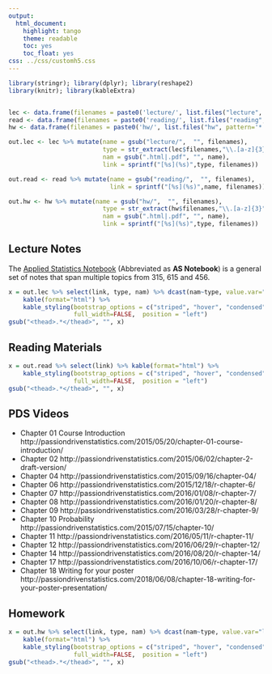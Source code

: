 ```yaml
---
output:
  html_document:
    highlight: tango
    theme: readable
    toc: yes
    toc_float: yes
css: ../css/customh5.css
---
```


```r
library(stringr); library(dplyr); library(reshape2)
library(knitr); library(kableExtra)


lec <- data.frame(filenames = paste0('lecture/', list.files("lecture", pattern='*.pdf|*.html')))
read <- data.frame(filenames = paste0('reading/', list.files("reading", pattern='*.pdf|*.html')))
hw <- data.frame(filenames = paste0('hw/', list.files("hw", pattern='*.pdf|*.html')))

out.lec <- lec %>% mutate(name = gsub("lecture/",  "", filenames), 
                          type = str_extract(lec$filenames,"\\.[a-z]{3}"),
                          nam = gsub(".html|.pdf", "", name), 
                          link = sprintf("[%s](%s)",type, filenames))

out.read <- read %>% mutate(name = gsub("reading/",  "", filenames), 
                            link = sprintf("[%s](%s)",name, filenames))

out.hw <- hw %>% mutate(name = gsub("hw/",  "", filenames), 
                          type = str_extract(hw$filenames,"\\.[a-z]{3}"),
                          nam = gsub(".html|.pdf", "", name), 
                          link = sprintf("[%s](%s)",type, filenames))
```

## Lecture Notes
The [Applied Statistics Notebook](https://norcalbiostat.github.io/AppliedStatistics_notes/index.html) (Abbreviated as **AS Notebook**) is a general set of notes that span multiple topics from 315, 615 and 456.  

```r
x = out.lec %>% select(link, type, nam) %>% dcast(nam~type, value.var="link") %>% 
    kable(format="html") %>%
    kable_styling(bootstrap_options = c("striped", "hover", "condensed", "responsive", "bordered"), 
                  full_width=FALSE,  position = "left")
gsub("<thead>.*</thead>", "", x)
```

## Reading Materials
```r
x = out.read %>% select(link) %>% kable(format="html") %>%
    kable_styling(bootstrap_options = c("striped", "hover", "condensed", "responsive" ,"bordered"), 
                  full_width=FALSE,  position = "left")
gsub("<thead>.*</thead>", "", x)
```

## PDS Videos

* Chapter 01 Course Introduction http://passiondrivenstatistics.com/2015/05/20/chapter-01-course-introduction/
* Chapter 02 http://passiondrivenstatistics.com/2015/06/02/chapter-2-draft-version/
* Chapter 04 http://passiondrivenstatistics.com/2015/09/16/chapter-04/ 
* Chapter 06 http://passiondrivenstatistics.com/2015/12/18/r-chapter-6/
* Chapter 07 http://passiondrivenstatistics.com/2016/01/08/r-chapter-7/
* Chapter 08 http://passiondrivenstatistics.com/2016/01/20/r-chapter-8/
* Chapter 09 http://passiondrivenstatistics.com/2016/03/28/r-chapter-9/
* Chapter 10 Probability http://passiondrivenstatistics.com/2015/07/15/chapter-10/ 
* Chapter 11 http://passiondrivenstatistics.com/2016/05/11/r-chapter-11/
* Chapter 12 http://passiondrivenstatistics.com/2016/06/29/r-chapter-12/
* Chapter 14 http://passiondrivenstatistics.com/2016/08/20/r-chapter-14/
* Chapter 17 http://passiondrivenstatistics.com/2016/10/06/r-chapter-17/
* Chapter 18 Writing for your poster http://passiondrivenstatistics.com/2018/06/08/chapter-18-writing-for-your-poster-presentation/




## Homework

```r
x = out.hw %>% select(link, type, nam) %>% dcast(nam~type, value.var="link") %>% 
    kable(format="html") %>%
    kable_styling(bootstrap_options = c("striped", "hover", "condensed", "responsive" ,"bordered"), 
                  full_width=FALSE,  position = "left")
gsub("<thead>.*</thead>", "", x)
```



